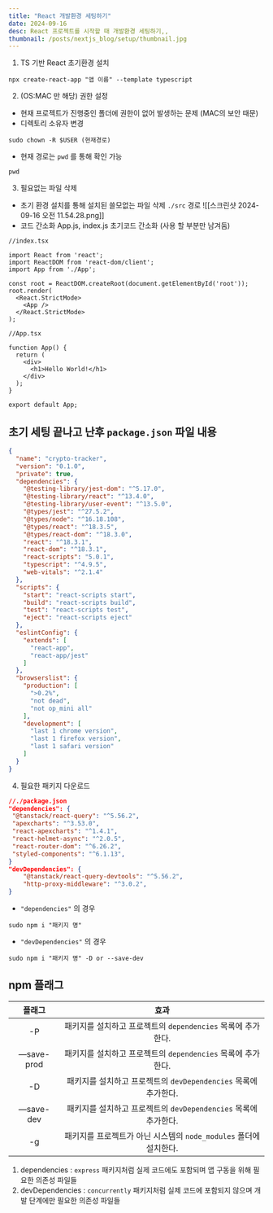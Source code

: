 ```yaml
---
title: "React 개발환경 세팅하기"
date: 2024-09-16
desc: React 프로젝트를 시작할 때 개발환경 세팅하기,,
thumbnail: /posts/nextjs_blog/setup/thumbnail.jpg
---
```


1. TS 기반 React 초기환경 설치

```shell
npx create-react-app "앱 이름" --template typescript
```

2. (OS:MAC 만 해당) 권한 설정

- 현재 프로젝트가 진행중인 폴더에 권한이 없어 발생하는 문제 (MAC의 보안 때문)
- 디렉토리 소유자 변경

```shell
sudo chown -R $USER (현재경로)
```

- 현재 경로는 `pwd` 를 통해 확인 가능

```shell
pwd
```

3. 필요없는 파일 삭제

- 초기 환경 설치를 통해 설치된 쓸모없는 파일 삭제
 `./src` 경로
 ![[스크린샷 2024-09-16 오전 11.54.28.png]]
- 코드 간소화
 App.js, index.js 초기코드 간소화
 (사용 할 부분만 남겨둠)

```tsx
//index.tsx

import React from 'react';
import ReactDOM from 'react-dom/client';
import App from './App';

const root = ReactDOM.createRoot(document.getElementById('root'));
root.render(
  <React.StrictMode>
    <App />
  </React.StrictMode>
);
```

```tsx
//App.tsx

function App() {
  return (
    <div>
      <h1>Hello World!</h1>
    </div>
  );
}

export default App;
```

## 초기 세팅 끝나고 난후 `package.json` 파일 내용

```json
{
  "name": "crypto-tracker",
  "version": "0.1.0",
  "private": true,
  "dependencies": {
    "@testing-library/jest-dom": "^5.17.0",
    "@testing-library/react": "^13.4.0",
    "@testing-library/user-event": "^13.5.0",
    "@types/jest": "^27.5.2",
    "@types/node": "^16.18.108",
    "@types/react": "^18.3.5",
    "@types/react-dom": "^18.3.0",
    "react": "^18.3.1",
    "react-dom": "^18.3.1",
    "react-scripts": "5.0.1",
    "typescript": "^4.9.5",
    "web-vitals": "^2.1.4"
  },
  "scripts": {
    "start": "react-scripts start",
    "build": "react-scripts build",
    "test": "react-scripts test",
    "eject": "react-scripts eject"
  },
  "eslintConfig": {
    "extends": [
      "react-app",
      "react-app/jest"
    ]
  },
  "browserslist": {
    "production": [
      ">0.2%",
      "not dead",
      "not op_mini all"
    ],
    "development": [
      "last 1 chrome version",
      "last 1 firefox version",
      "last 1 safari version"
    ]
  }
}
```

4. 필요한 패키지 다운로드

```json
//./package.json
"dependencies": {
 "@tanstack/react-query": "^5.56.2",
 "apexcharts": "^3.53.0",
 "react-apexcharts": "^1.4.1",
 "react-helmet-async": "^2.0.5",
 "react-router-dom": "^6.26.2",
 "styled-components": "^6.1.13",
}
"devDependencies": {
    "@tanstack/react-query-devtools": "^5.56.2",
    "http-proxy-middleware": "^3.0.2",
}
```

- `"dependencies"` 의 경우

```shell
sudo npm i "패키지 명" 
```

- `"devDependencies"` 의 경우

```shell
sudo npm i "패키지 명" -D or --save-dev
```

## npm 플래그

|    플래그     |                     효과                      |
| :--------: | :-----------------------------------------: |
|     -P     |  패키지를 설치하고 프로젝트의 `dependencies` 목록에 추가한다.   |
| —save-prod |  패키지를 설치하고 프로젝트의 `dependencies` 목록에 추가한다.   |
|     -D     | 패키지를 설치하고 프로젝트의 `devDependencies` 목록에 추가한다. |
| —save-dev  | 패키지를 설치하고 프로젝트의 `devDependencies` 목록에 추가한다. |
|     -g     | 패키지를 프로젝트가 아닌 시스템의 `node_modules` 폴더에 설치한다. |

1. dependencies : `express` 패키지처럼 실제 코드에도 포함되며 앱 구동을 위해 필요한 의존성 파일들
2. devDependencies : `concurrently` 패키지처럼 실제 코드에 포함되지 않으며 개발 단계에만 필요한 의존성 파일들
